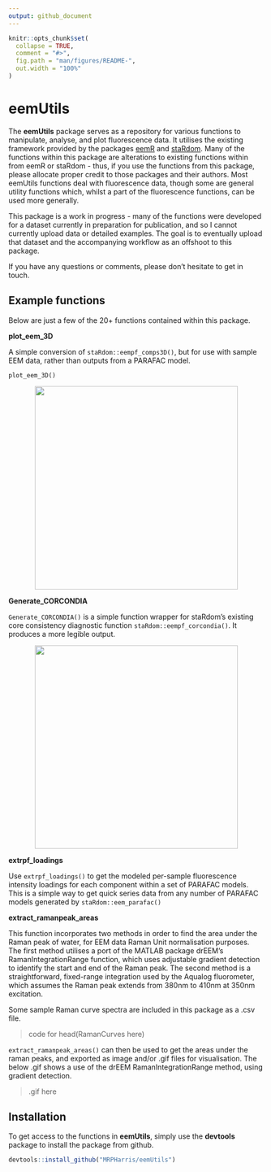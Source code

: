```yaml
---
output: github_document
---
```


<!-- README.md is generated from README.Rmd. Please edit that file -->

```r
knitr::opts_chunk$set(
  collapse = TRUE,
  comment = "#>",
  fig.path = "man/figures/README-",
  out.width = "100%"
)
```

# eemUtils

<!-- badges: start -->

<!-- badges: end -->

The **eemUtils** package serves as a repository for various functions to manipulate, analyse, and plot fluorescence data. It utilises the existing framework provided by the packages [eemR](https://cran.r-project.org/web/packages/eemR/index.html) and [staRdom](https://github.com/MatthiasPucher/staRdom). Many of the functions within this package are alterations to existing functions within from eemR or staRdom - thus, if you use the functions from this package, please allocate proper credit to those packages and their authors. Most eemUtils functions deal with fluorescence data, though some are general utility functions which, whilst a part of the fluorescence functions, can be used more generally.

This package is a work in progress - many of the functions were developed for a dataset currently in preparation for publication, and so I cannot currently upload data or detailed examples. The goal is to eventually upload that dataset and the accompanying workflow as an offshoot to this package.

If you have any questions or comments, please don't hesitate to get in touch.

## Example functions

Below are just a few of the 20+ functions contained within this package.

**plot_eem_3D**

A simple conversion of `staRdom::eempf_comps3D()`, but for use with sample EEM data, rather than outputs from a PARAFAC model.

```
plot_eem_3D()
```
<p align="center">
  <img src="man/figures/3D_eem_example.png" height="400px" />
</p>

**Generate_CORCONDIA**

`Generate_CORCONDIA()` is a simple function wrapper for staRdom's existing core consistency diagnostic function `staRdom::eempf_corcondia()`. It produces a more legible output. 

<p align="center">
  <img src="man/figures/generate_CORCONDIA_example.PNG" height="400px" />
</p>

**extrpf_loadings**

Use `extrpf_loadings()` to get the modeled per-sample fluorescence intensity loadings for each component within a set of PARAFAC models. This is a simple way to get quick series data from any number of PARAFAC models generated by `staRdom::eem_parafac()`

**extract_ramanpeak_areas**

This function incorporates two methods in order to find the area under the Raman peak of water, for EEM data Raman Unit normalisation purposes. The first method utilises a port of the MATLAB package drEEM's RamanIntegrationRange function, which uses adjustable gradient detection to identify the start and end of the Raman peak. The second method is a straightforward, fixed-range integration used by the Aqualog fluorometer, which assumes the Raman peak extends from 380nm to 410nm at 350nm excitation.

Some sample Raman curve spectra are included in this package as a .csv file.

> code for head(RamanCurves here)

`extract_ramanpeak_areas()` can then be used to get the areas under the raman peaks, and exported as image and/or .gif files for visualisation. The below .gif shows a use of the drEEM RamanIntegrationRange method, using gradient detection. 

> .gif here



## Installation

To get access to the functions in **eemUtils**, simply use the **devtools** package to install the package from github.

```r
devtools::install_github("MRPHarris/eemUtils")
```

